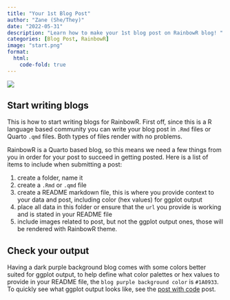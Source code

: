 ```yaml
---
title: "Your 1st Blog Post"
author: "Zane (She/They)"
date: "2022-05-31"
description: "Learn how to make your 1st blog post on RainbowR blog! "
categories: [Blog Post, RainbowR]
image: "start.png"
format: 
  html:
    code-fold: true
---
```


![](blog.png)


## Start writing blogs 

This is how to start writing blogs for RainbowR. First off, since this is a R language based community you can write your blog post in `.Rmd` files or Quarto `.qmd` files. Both types of files render with no problems.  

RainbowR is a Quarto based blog, so this means we need a few things from you in order for your post to succeed in getting posted. Here is a list of items to include when submitting a post:

1. create a folder, name it
2. create a `.Rmd` or `.qmd` file
3. create a README markdown file, this is where you provide context to your data and post, including color (hex values) for ggplot output
4. place all data in this folder or ensure that the `url` you provide is working and is stated in your README file
5. include images related to post, but not the ggplot output ones, those will be rendered with RainbowR theme.


## Check your output

Having a dark purple background blog comes with some colors better suited for ggplot output, to help define what color palettes or hex values to provide in your README file, the `blog purple background color` is `#1A0933`. To quickly see what ggplot output looks like, see the [post with code]() post.











